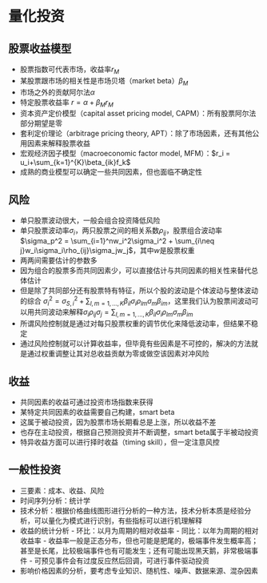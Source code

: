 # 量化投资

## 股票收益模型

- 股票指数可代表市场，收益率$r_M$
- 某股票跟市场的相关性是市场贝塔（market beta）$\beta_M$
- 市场之外的贡献阿尔法$\alpha$
- 特定股票收益率 $r = \alpha + \beta_M r_M$
- 资本资产定价模型（capital asset pricing model, CAPM）：所有股票阿尔法部分期望是零
- 套利定价理论（arbitrage pricing theory, APT）：除了市场因素，还有其他公用因素来解释股票收益 
- 宏观经济因子模型（macroeconomic factor model, MFM）：$r_i = u_i+\sum_{k=1}^{K}\beta_{ik}f_k$
- 成熟的商业模型可以确定一些共同因素，但也面临不确定性

## 风险

- 单只股票波动很大，一般会组合投资降低风险
- 单只股票波动率$\sigma_i$，两只股票之间的相关系数$\rho_{ij}$，股票组合波动率$\sigma_p^2 = \sum_{i=1}^nw_i^2\sigma_i^2 + \sum_{i\neq j}w_i\sigma_i\rho_{ij}\sigma_jw_j$，其中$w$是股票权重
- 两两间需要估计的参数多
- 因为组合的股票多而共同因素少，可以直接估计与共同因素的相关性来替代总体估计
- 但是除了共同部分还有股票特有特征，所以个股的波动是个体波动与整体波动的综合 $\sigma_i^2 = \sigma_{S,i}^2 + \sum_{l,m = 1,...,K}\beta_{il}\sigma_i\rho_{lm}\sigma_m\beta_{im}$，这里我们认为股票间波动可以用共同波动来解释$\sigma_i\rho_{ij}\sigma_j = \sum_{l,m = 1,...,K}\beta_{il}\sigma_i\rho_{lm}\sigma_m\beta_{im}$
- 所谓风险控制就是通过对每只股票权重的调节优化来降低波动率，但结果不稳定
- 通过风险控制就可以计算收益率，但毕竟有些因素是不可控的，解决的方法就是通过权重调整让其对总收益贡献为零或做空该因素对冲风险

## 收益

- 共同因素的收益可通过投资市场指数来获得
- 某特定共同因素的收益需要自己构建，smart beta
- 这属于被动投资，因为股票市场长期看总是上涨，所以收益不差
- 也存在主动投资，根据自己预测投资并不断调整，smart beta属于半被动投资
- 特异收益方面可以进行择时收益（timing skill），但一定注意风控

## 一般性投资

- 三要素：成本、收益、风险
- 时间序列分析：统计学
- 技术分析：根据价格曲线图形进行分析的一种方法，技术分析本质是经验分析，可以量化为模式进行识别，有些指标可以进行机理解释
- 收益的统计分析
        - 环比：以月为周期的相对收益率
        - 同比：以年为周期的相对收益率
        - 收益率一般是正态分布，但也可能是肥尾的，极端事件发生概率高；甚至是长尾，比较极端事件也有可能发生；还有可能出现黑天鹅，非常极端事件
        - 可预见事件会有过度反应然后回调，可进行事件驱动投资
- 影响价格因素的分析，要考虑专业知识、随机性、噪声、数据来源、混杂因素

